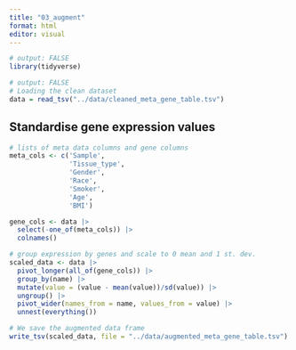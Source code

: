 ```yaml
---
title: "03_augment"
format: html
editor: visual
---
```


```r
# output: FALSE
library(tidyverse)
```

```r
# output: FALSE
# Loading the clean dataset
data = read_tsv("../data/cleaned_meta_gene_table.tsv")
```

## Standardise gene expression values

```r
# lists of meta data columns and gene columns
meta_cols <- c('Sample',
               'Tissue_type',
               'Gender',
               'Race',
               'Smoker',
               'Age',
               'BMI')

gene_cols <- data |> 
  select(-one_of(meta_cols)) |> 
  colnames()
```

```r
# group expression by genes and scale to 0 mean and 1 st. dev.
scaled_data <- data |>
  pivot_longer(all_of(gene_cols)) |> 
  group_by(name) |> 
  mutate(value = (value - mean(value))/sd(value)) |> 
  ungroup() |> 
  pivot_wider(names_from = name, values_from = value) |> 
  unnest(everything())
```

```r
# We save the augmented data frame
write_tsv(scaled_data, file = "../data/augmented_meta_gene_table.tsv")
```

